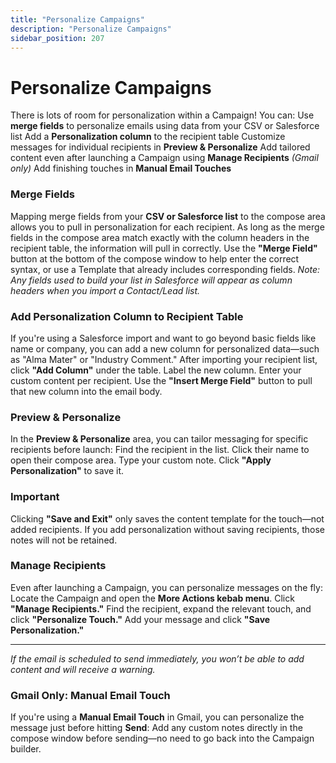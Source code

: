 ```yaml
---
title: "Personalize Campaigns"
description: "Personalize Campaigns"
sidebar_position: 207
---
```


# Personalize Campaigns

There is lots of room for personalization within a Campaign! You can:
Use **merge fields** to personalize emails using data from your CSV or Salesforce list
Add a **Personalization column** to the recipient table
Customize messages for individual recipients in **Preview &amp; Personalize**
Add tailored content even after launching a Campaign using **Manage Recipients**
*(Gmail only)* Add finishing touches in **Manual Email Touches**
### Merge Fields
Mapping merge fields from your **CSV or Salesforce list** to the compose area allows you to pull in personalization for each recipient. As long as the merge fields in the compose area match exactly with the column headers in the recipient table, the information will pull in correctly.
Use the **"Merge Field"** button at the bottom of the compose window to help enter the correct syntax, or use a Template that already includes corresponding fields.
*Note: Any fields used to build your list in Salesforce will appear as column headers when you import a Contact/Lead list.*
### Add Personalization Column to Recipient Table
If you're using a Salesforce import and want to go beyond basic fields like name or company, you can add a new column for personalized data—such as "Alma Mater" or "Industry Comment."
After importing your recipient list, click **"Add Column"** under the table.
Label the new column.
Enter your custom content per recipient.
Use the **"Insert Merge Field"** button to pull that new column into the email body.
### Preview &amp; Personalize
In the **Preview &amp; Personalize** area, you can tailor messaging for specific recipients before launch:
Find the recipient in the list.
Click their name to open their compose area.
Type your custom note.
Click **"Apply Personalization"** to save it.
### Important
Clicking **"Save and Exit"** only saves the content template for the touch—not added recipients.
If you add personalization without saving recipients, those notes will not be retained.
### Manage Recipients
Even after launching a Campaign, you can personalize messages on the fly:
Locate the Campaign and open the **More Actions kebab menu**.
Click **"Manage Recipients."**
Find the recipient, expand the relevant touch, and click **"Personalize Touch."**
Add your message and click **"Save Personalization."**
****
*If the email is scheduled to send immediately, you won’t be able to add content and will receive a warning.*
### Gmail Only: Manual Email Touch
If you're using a **Manual Email Touch** in Gmail, you can personalize the message just before hitting **Send**:
Add any custom notes directly in the compose window before sending—no need to go back into the Campaign builder.